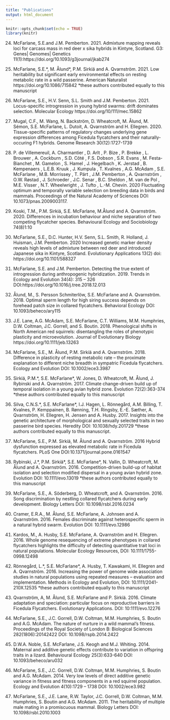 ```yaml
---
title: "Publications"
output: html_document
---
```


```r
knitr::opts_chunk$set(echo = TRUE)
library(knitr)
```

<!-- -->
24) McFarlane, S.E.and J.M. Pemberton. 2021. Admixture mapping reveals loci for carcass mass in red deer x sika hybrids in Kintyre, Scotland. G3: Genes| Genomes| Genetics 11(1):https://doi.org/10.1093/g3journal/jkab274

23) McFarlane, S.E.\*, M. Ålund\*, P.M. Sirkiä and A. Qvarnström. 2021. Low heritability but significant early environmental effects on resting metabolic rate in a wild passerine. American Naturalist https://doi.org/10.1086/715842
*these authors contributed equally to this manuscript

22) McFarlane, S.E., H.V. Senn, S.L. Smith and J.M. Pemberton. 2021. Locus-specific introgression in young hybrid swarms: drift dominates selection. Molecular Ecology https://doi.org/10/111/mec.15862

21) Mugal, C.F., M. Wang, N. Backström, D. Wheatcroft, M. Ålund, M. Sémon, S.E. McFarlane, L. Dutoit, A. Qvarnström and H. Ellegren. 2020. Tissue-specific patterns of regulatory changes underlying gene expression differences among Ficedula flycatchers and their naturally-occuring F1 hybrids. Genome Research 30(12):1727-1739

20) P. de Villemereuil, A. Charmantier , D. Arlt , P. Bize , P. Brekke , L. Brouwer , A. Cockburn , S.D. Côté , F.S. Dobson , S.R. Evans , M. Festa-Bianchet , M. Gamelon , S. Hamel , J. Hegelbach , K. Jerstad , B. Kempenaers , L.E.B. Kruuk , J. Kumpula , T. Kvalnes , A.G. McAdam , S.E. McFarlane , M.B. Morrissey , T. Pärt , J.M. Pemberton , A. Qvarnström , O.W. Røstad , J. Schroeder , J.C. Senar , B.C. Sheldon , M. van de Pol , M.E. Visser , N.T. Wheelwright , J. Tufto , L.-M. Chevin. 2020 Fluctuating optimum and temporally variable selection on breeding data in birds and mammals. Proceedings of the Natural Academy of Sciences DOI: 10.1073/pnas.2009003117. 

19) Koski, T.M., P.M. Sirkiä, S.E. McFarlane, M.Ålund and A. Qvarnström. 2020. Differences in incubation behaviour and niche separation of two competing flycatcher species. Behavioural Ecology and Sociobiology 74(8)1:10

18) McFarlane, S.E., D.C. Hunter, H.V. Senn, S.L. Smith, R. Holland, J. Huisman, J.M. Pemberton. 2020 Increased genetic marker density reveals high levels of admixture between red deer and introduced Japanese sika in Kintyre, Scotland. Evolutionary Applications 13(2) doi: https://doi.org/10.1101/588327

17) McFarlane, S.E. and J.M. Pemberton. Detecting the true extent of introgression during anthropogenic hybridization. 2019. Trends in Ecology and Evolution 34(4): 315 – 326 DOI:https://doi.org/10.1016/j.tree.2018.12.013

16) Ålund, M., S. Persson Schmiterlöw, S.E. McFarlane and A. Qvarnström. 2018. Optimal sperm length for high siring success depends on forehead patch size in collared flycatchers. Behavioral Ecology DOI: 10.1093/beheco/ary115 

15) J.E. Lane, A.G. McAdam, S.E. McFarlane, C.T. Williams, M.M. Humphries, D.W. Coltman, J.C. Gorrell, and S. Boutin. 2018. Phenological shifts in North American red squirrels: disentangling the roles of phenotypic plasticity and microevolution. Journal of Evolutionary Biology https://doi.org/10.1111/jeb.13263

14) McFarlane, S.E., M. Ålund, P.M. Sirkiä and A. Qvarnström. 2018. Difference in plasticity of resting metabolic rate – the proximate explanation to different niche breadth in sympatric Ficedula flycatchers. Ecology and Evolution DOI: 10.1002/ece3.3987

13) Sirkiä, P.M.\*, S.E. McFarlane\*, W. Jones, D. Wheatcroft, M. Ålund, J. Rybinski and A. Qvarnström. 2017. Climate change-driven build up of temporal isolation in a young avian hybrid zone. Evolution 72(2):363-374 
*these authors contributed equally to this manuscript

12) Silva, C.N.S.\*, S.E. McFarlane\*, I.J. Hagen, L. Rönnegård, A.M. Billing, T. Kvalnes, P. Kemppainen, B. Rønning, T.H. Ringsby, E.-E. Sæther, A. Qvarnström, H. Ellegren, H. Jensen and A. Husby. 2017. Insights into the genetic architecture of morphological and sexually selected traits in two passerine bird species. Heredity DOI: 10.1038/hdy.201729
*these authors contributed equally to this manuscript. 

11) McFarlane, S.E., P.M. Sirkiä, M. Ålund and A. Qvarnström. 2016 Hybrid dysfunction expressed as elevated metabolic rate in Ficedula flycatchers. PLoS One DOI:10.1371/journal.pone.0161547 

10) Rybinski, J.\*, P.M. Sirkiä\*, S.E. McFarlane\*, N. Vallin, D. Wheatcroft, M. Ålund and A. Qvarnström. 2016. Competition-driven build-up of habitat isolation and selection modified dispersal in a young avian hybrid zone. Evolution DOI: 10.1111/evo.13019 
*these authors contributed equally to this manuscript

9) McFarlane, S.E., A. Söderberg, D. Wheatcroft, and A. Qvarnström. 2016. Song discrimination by nestling collared flycatchers during early development. Biology Letters DOI: 10.1098/rsbl.2016.0234

8) Cramer, E.R.A., M. Ålund, S.E. McFarlane, A. Johnsen and A. Qvarnström. 2016. Females discriminate against heterospecific sperm in a natural hybrid swarm. Evolution DOI: 10.1111/evo.12986 

7) Kardos, M., A. Husby, S.E. McFarlane, A. Qvarnström and H. Ellegren. 2016. Whole genome resequencing of extreme phenotypes in collared flycatchers highlights the difficulty of detecting quantitative trait loci in natural populations. Molecular Ecology Resources, DOI: 10.1111/1755-0998.12498 

6) Rönnegård, L.\*, S.E. McFarlane\*, A. Husby, T. Kawakami, H. Ellegren and A. Qvarnström. 2016. Increasing the power of genome wide association studies in natural populations using repeated measures – evaluation and implementation. Methods in Ecology and Evolution, DOI: 10.1111/2041-210X.12535 
*these authors contributed equally to this manuscript

5) Qvarnström, A, M. Ålund, S.E. McFarlane and P. Sirkiä. 2016. Climate adaptation and speciation: particular focus on reproductive barriers in Ficedula Flycatchers. Evolutionary Applications. DOI: 10:1111/evo.12276 

4) McFarlane, S.E., J.C. Gorrell, D.W. Coltman, M.M. Humphries, S. Boutin and A.G. McAdam. The nature of nurture in a wild mammal’s fitness. Proceedings of the Royal Society of London B: Biological Sciences 282(1806):20142422 DOI: 10.1098/rspb.2014.2422

3) D.W.A. Noble, S.E. McFarlane, J.S. Keogh and M.J. Whiting. 2014. Maternal and additive genetic effects contribute to variation in offspring traits in a lizard. Behavioural Ecology 25(3):633-640 DOI: 10.1093/beheco/aru032

2) McFarlane, S.E., J.C. Gorrell, D.W. Coltman, M.M. Humphries, S. Boutin and A.G. McAdam. 2014. Very low levels of direct additive genetic variance in fitness and fitness components in a red squirrel population. Ecology and Evolution 4(10):1729 – 1738 DOI: 10.1002/ece3.982

1) McFarlane, S.E., J.E. Lane, R.W. Taylor, J.C. Gorrell, D.W. Coltman, M.M. Humphries, S. Boutin and A.G. McAdam. 2011. The heritability of multiple male mating in a promiscuous mammal. Biology Letters DOI: 10.1098/rsbl.2010.1003 
